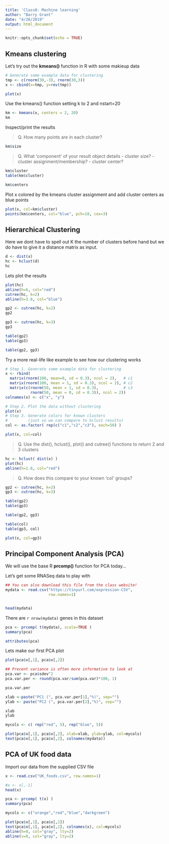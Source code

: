 ```yaml
---
title: 'Class8: Machine learning'
author: "Barry Grant"
date: "4/26/2019"
output: html_document
---
```


```r
knitr::opts_chunk$set(echo = TRUE)
```

## Kmeans clustering

Let's try out the **kmeans()** function in R with some makieup data

```r
# Generate some example data for clustering
tmp <- c(rnorm(30,-3), rnorm(30,3))
x <- cbind(x=tmp, y=rev(tmp))

plot(x)

```

Use the kmeans() function setting k to 2 and nstart=20 

```r
km <- kmeans(x, centers = 2, 20)
km
```

Inspect/print the results 

> Q. How many points are in each cluster?

```r
km$size
```


> Q. What ‘component’ of your result object details 
      - cluster size?
      - cluster assignment/membership? 
      - cluster center?

```r
km$cluster
table(km$cluster)
```

```r
km$centers
```

Plot x colored by the kmeans cluster assignment and 
      add cluster centers as blue points

```r
plot(x, col=km$cluster)
points(km$centers, col="blue", pch=18, cex=3)
```


## Hierarchical Clustering

Here we dont have to spell out K the number of clusters before hand but we do have to give it a distance matrix as input.

```r
d <- dist(x)
hc <- hclust(d)
hc
```

Lets plot the results

```r
plot(hc)
abline(h=6, col="red")
cutree(hc, k=2)
abline(h=3.8, col="blue")
```




```r
gp2 <- cutree(hc, k=2)
gp2
```

```r
gp3 <- cutree(hc, k=3)
gp3
```

```r
table(gp2)
table(gp3)
```


```r
table(gp2, gp3)
```

Try a more real-life like example to see how our clustering works

```r
# Step 1. Generate some example data for clustering
x <- rbind(
  matrix(rnorm(100, mean=0, sd = 0.3), ncol = 2),   # c1
  matrix(rnorm(100, mean = 1, sd = 0.3), ncol = 2), # c2
  matrix(c(rnorm(50, mean = 1, sd = 0.3),           # c3
           rnorm(50, mean = 0, sd = 0.3)), ncol = 2))
colnames(x) <- c("x", "y")

# Step 2. Plot the data without clustering
plot(x)
# Step 3. Generate colors for known clusters 
#         (just so we can compare to hclust results)
col <- as.factor( rep(c("c1","c2","c3"), each=50) ) 

plot(x, col=col)
```


> Q. Use the dist(), hclust(), plot() and cutree()
      functions to return 2 and 3 clusters 

```r
hc <- hclust( dist(x) )
plot(hc)
abline(h=1.8, col="red")
```

> Q. How does this compare to your known 'col' groups?

```r
gp2 <- cutree(hc, k=2)
gp3 <- cutree(hc, k=3)

table(gp2)
table(gp3)
```

```r
table(gp2, gp3)
```





```r
table(col)
table(gp3, col)
```


```r
plot(x, col=gp3)
```







## Principal Component Analysis (PCA)

We will use the base R **prcomp()** function for PCA today...

Let's get some RNASeq data to play with

```r
## You can also download this file from the class website!
mydata <- read.csv("https://tinyurl.com/expression-CSV",
                   row.names=1)


head(mydata)

```

There are `r nrow(mydata)` genes in this dataset

```r
pca <- prcomp( t(mydata), scale=TRUE )
summary(pca)
```

```r
attributes(pca)
```

Lets make our first PCA plot

```r
plot(pca$x[,1], pca$x[,2])
```

```r
## Precent variance is often more informative to look at 
pca.var <- pca$sdev^2
pca.var.per <- round(pca.var/sum(pca.var)*100, 1)

pca.var.per

```

```r
xlab <-paste("PC1 (", pca.var.per[1],"%)", sep="")
ylab <- paste("PC2 (", pca.var.per[2],"%)", sep="")

xlab
ylab
```

```r
mycols <- c( rep("red", 5), rep("blue", 5))
```


```r
plot(pca$x[,1], pca$x[,2], xlab=xlab, ylab=ylab, col=mycols)
text(pca$x[,1], pca$x[,2], colnames(mydata))
```


## PCA of UK food data

Import our data from the supplied CSV file

```r
x <- read.csv("UK_foods.csv", row.names=1)
```

```r
#x <- x[,-1]
head(x)
```


```r
pca <- prcomp( t(x) )
summary(pca)
```

```r
mycols <- c("orange","red","blue","darkgreen")

plot(pca$x[,1], pca$x[,2])
text(pca$x[,1], pca$x[,2], colnames(x), col=mycols)
abline(h=0, col="gray", lty=2)
abline(v=0, col="gray", lty=2)


```


```r

```














